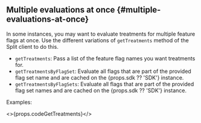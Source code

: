 ## Multiple evaluations at once {#multiple-evaluations-at-once}

In some instances, you may want to evaluate treatments for multiple feature flags at once. Use the different variations of `getTreatments` method of the Split client to do this.
* `getTreatments`: Pass a list of the feature flag names you want treatments for.
* `getTreatmentsByFlagSet`: Evaluate all flags that are part of the provided flag set name and are cached on the {props.sdk ?? 'SDK'} instance.
* `getTreatmentsByFlagSets`: Evaluate all flags that are part of the provided flag set names and are cached on the {props.sdk ?? 'SDK'} instance.

Examples:

<>{props.codeGetTreatments}</>
